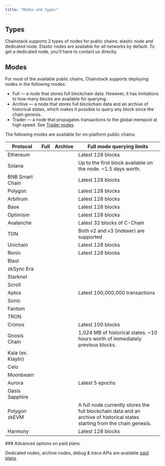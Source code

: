 ```yaml
---
title: "Modes and types"
---
```


## Types

Chainstack supports 2 types of nodes for public chains: elastic node and dedicated node. Elastic nodes are available for all networks by default. To get a dedicated node, you'll have to contact us directly.

## Modes

For most of the available public chains, Chainstack supports deploying nodes in the following modes:

* Full — a node that stores full blockchain data. However, it has limitations to how many blocks are available for querying.
* Archive — a node that stores full blockchain data and an archive of historical states, which makes it possible to query any block since the chain genesis.
* Trader — a node that propagates transactions to the global mempool at high speed. See [Trader nodes](/docs/warp-transactions).

The following modes are available for on-platform public chains:

| Protocol          | Full | Archive | Full mode querying limits                                                                                                  |
| ----------------- | ---- | ------- | -------------------------------------------------------------------------------------------------------------------------- |
| Ethereum          | <Icon icon="square-check"  iconType="solid" />    | <Icon icon="square-check"  iconType="solid" />       | Latest 128 blocks                                                                                                          |
| Solana            | <Icon icon="square-check"  iconType="solid" />    | <Icon icon="square-check"  iconType="solid" />       | Up to the first block available on the node. \~1.5 days worth.                                                             |
| BNB Smart Chain   | <Icon icon="square-check"  iconType="solid" />    | <Icon icon="square-check"  iconType="solid" />       | Latest 128 blocks                                                                                                          |
| Polygon           | <Icon icon="square-check"  iconType="solid" />    | <Icon icon="square-check"  iconType="solid" />       | Latest 128 blocks                                                                                                          |
| Arbitrum          | <Icon icon="square-check"  iconType="solid" />    | <Icon icon="square-check"  iconType="solid" />       | Latest 128 blocks                                                                                                          |
| Base              | <Icon icon="square-check"  iconType="solid" />    | <Icon icon="square-check"  iconType="solid" />       | Latest 128 blocks                                                                                                          |
| Optimism          | <Icon icon="square-check"  iconType="solid" />    | <Icon icon="square-check"  iconType="solid" />       | Latest 128 blocks                                                                                                          |
| Avalanche         | <Icon icon="square-check"  iconType="solid" />    | <Icon icon="square-check"  iconType="solid" />       | Latest 32 blocks of C-Chain                                                                                                |
| TON               | <Icon icon="square-check"  iconType="solid" />    | <Icon icon="square-check"  iconType="solid" />       | Both v2 and v3 (indexer) are supported                                                                                     |
| Unichain          | <Icon icon="square-check"  iconType="solid" />    | <Icon icon="square-check"  iconType="solid" />       | Latest 128 blocks                                                                                                          |
| Ronin             | <Icon icon="square-check"  iconType="solid" />    | <Icon icon="square-check"  iconType="solid" />       | Latest 128 blocks                                                                                                          |
| Blast             | <Icon icon="square-check"  iconType="solid" />    | <Icon icon="xmark"  iconType="solid" />       |                                                                                                                            |
| zkSync Era        | <Icon icon="square-check"  iconType="solid" />    | <Icon icon="square-check"  iconType="solid" />       |                                                                                                                            |
| Starknet          | <Icon icon="square-check"  iconType="solid" />    | <Icon icon="square-check"  iconType="solid" />       |                                                                                                                            |
| Scroll            | <Icon icon="square-check"  iconType="solid" />    | <Icon icon="square-check"  iconType="solid" />       |                                                                                                                            |
| Aptos             | <Icon icon="square-check"  iconType="solid" />    | <Icon icon="square-check"  iconType="solid" />       | Latest 100,000,000 transactions                                                                                            |
| Sonic             | <Icon icon="square-check"  iconType="solid" />    | <Icon icon="square-check"  iconType="solid" />       |                                                                                                                            |
| Fantom            | <Icon icon="square-check"  iconType="solid" />    | <Icon icon="square-check"  iconType="solid" />       |                                                                                                                            |
| TRON              | <Icon icon="square-check"  iconType="solid" />    | <Icon icon="xmark"  iconType="solid" />       |                                                                                                                            |
| Cronos            | <Icon icon="square-check"  iconType="solid" />    | <Icon icon="square-check"  iconType="solid" />       | Latest 100 blocks                                                                                                          |
| Gnosis Chain      | <Icon icon="square-check"  iconType="solid" />    | <Icon icon="square-check"  iconType="solid" />       | 1,024 MB of historical states. \~10 hours worth of immediately previous blocks.                                            |
| Kaia (ex. Klaytn) | <Icon icon="square-check"  iconType="solid" />    | <Icon icon="xmark"  iconType="solid" />       |                                                                                                                            |
| Celo              | <Icon icon="square-check"  iconType="solid" />    | <Icon icon="xmark"  iconType="solid" />       |                                                                                                                            |
| Moonbeam          | <Icon icon="square-check"  iconType="solid" />    | <Icon icon="xmark"  iconType="solid" />       |                                                                                                                            |
| Aurora            | <Icon icon="square-check"  iconType="solid" />    | <Icon icon="xmark"  iconType="solid" />       | Latest 5 epochs                                                                                                            |
| Oasis Sapphire    | <Icon icon="square-check"  iconType="solid" />    | <Icon icon="xmark"  iconType="solid" />       |                                                                                                                            |
| Polygon zkEVM     | <Icon icon="square-check"  iconType="solid" />    | <Icon icon="square-check"  iconType="solid" />       | A full node currently stores the full blockchain data and an archive of historical states starting from the chain genesis. |
| Harmony           | <Icon icon="square-check"  iconType="solid" />    | <Icon icon="xmark"  iconType="solid" />       | Latest 128 blocks                                                                                                          |

<Info>
  ### Advanced options on paid plans

  Dedicated nodes, archive nodes, debug & trace APIs are available [paid plans](https://chainstack.com/pricing/).
</Info>
